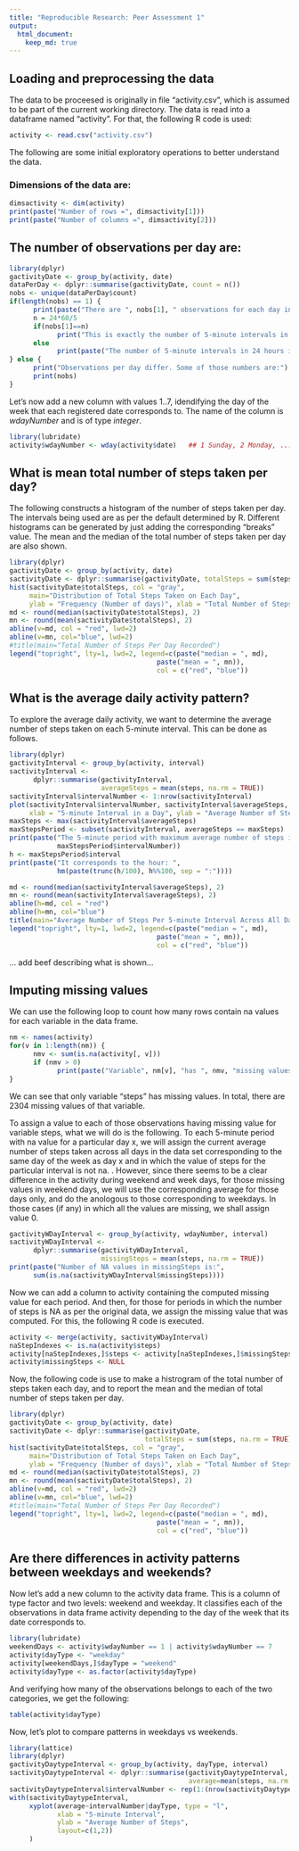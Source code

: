 ```yaml
---
title: "Reproducible Research: Peer Assessment 1"
output: 
  html_document:
    keep_md: true
---
```



## Loading and preprocessing the data
The data to be proceesed is originally in file "activity.csv", which is assumed 
to be part of the current working directory. The data is read into a dataframe 
named "activity". For that, the following R code is used: 

```r
activity <- read.csv("activity.csv")
```

The following are some initial exploratory operations to better understand the data. 

### Dimensions of the data are: 
```r
dimsactivity <- dim(activity)
print(paste("Number of rows =", dimsactivity[1]))
print(paste("Number of columns =", dimsactivity[2]))
```
## The number of observations per day are: 
```r
library(dplyr)
gactivityDate <- group_by(activity, date)
dataPerDay <- dplyr::summarise(gactivityDate, count = n())
nobs <- unique(dataPerDay$count)
if(length(nobs) == 1) {
      print(paste("There are ", nobs[1], " observations for each day in the data set."))
      n = 24*60/5
      if(nobs[1]==n)
            print("This is exactly the number of 5-minute intervals in 24 hours.")
      else 
            print(paste("The number of 5-minute intervals in 24 hours is", n, "."))
} else {
      print("Observations per day differ. Some of those numbers are:")
      print(nobs)
}
```


Let's now add a new column with values 1..7, idendifying the day of the week 
that each registered date corresponds to. The name of the column is _wdayNumber_
and is of type _integer_.
```r
library(lubridate)
activity$wdayNumber <- wday(activity$date)   ## 1 Sunday, 2 Monday, ... 7  Sat
```

## What is mean total number of steps taken per day?
The following constructs a histogram of the number of steps taken per day. The
intervals being used are as per the default determined by R. Different histograms
can be generated by just adding the corresponding "breaks" value. The mean and 
the median of the total number of steps taken per day are also shown. 
```r
library(dplyr)
gactivityDate <- group_by(activity, date)
sactivityDate <- dplyr::summarise(gactivityDate, totalSteps = sum(steps, na.rm = TRUE))
hist(sactivityDate$totalSteps, col = "gray", 
     main="Distribution of Total Steps Taken on Each Day", 
     ylab = "Frequency (Number of days)", xlab = "Total Number of Steps Per Day")
md <- round(median(sactivityDate$totalSteps), 2)
mn <- round(mean(sactivityDate$totalSteps), 2)
abline(v=md, col = "red", lwd=2)
abline(v=mn, col="blue", lwd=2)
#title(main="Total Number of Steps Per Day Recorded")
legend("topright", lty=1, lwd=2, legend=c(paste("median = ", md), 
                                     paste("mean = ", mn)), 
                                     col = c("red", "blue"))

```



## What is the average daily activity pattern?
To explore the average daily activity, we want to determine the average number 
of steps taken on each 5-minute interval. This can be done as follows. 
```r
library(dplyr)
gactivityInterval <- group_by(activity, interval)
sactivityInterval <- 
      dplyr::summarise(gactivityInterval, 
                       averageSteps = mean(steps, na.rm = TRUE))
sactivityInterval$intervalNumber <- 1:nrow(sactivityInterval)
plot(sactivityInterval$intervalNumber, sactivityInterval$averageSteps, type = "l",
     xlab = "5-minute Interval in a Day", ylab = "Average Number of Steps in Interval")
maxSteps <- max(sactivityInterval$averageSteps)
maxStepsPeriod <- subset(sactivityInterval, averageSteps == maxSteps)
print(paste("The 5-minute period with maximum average number of steps is: interval", 
            maxStepsPeriod$intervalNumber))
h <- maxStepsPeriod$interval
print(paste("It corresponds to the hour: ", 
            hm(paste(trunc(h/100), h%%100, sep = ":"))))

md <- round(median(sactivityInterval$averageSteps), 2)
mn <- round(mean(sactivityInterval$averageSteps), 2)
abline(h=md, col = "red")
abline(h=mn, col="blue")
title(main="Average Number of Steps Per 5-minute Interval Across All Days")
legend("topright", lty=1, lwd=2, legend=c(paste("median = ", md), 
                                     paste("mean = ", mn)), 
                                     col = c("red", "blue"))

```
... add beef describing what is shown...


## Imputing missing values

We can use the following loop to count how many rows contain na values for each 
variable in the data frame.
```r
nm <- names(activity)
for(v in 1:length(nm)) { 
      nmv <- sum(is.na(activity[, v]))  
      if (nmv > 0) 
            print(paste("Variable", nm[v], "has ", nmv, "missing values."))
}
```
We can see that only variable "steps" has missing values. In total, there are
2304 missing values of that variable. 

To assign a value to each of those observations having missing value for 
variable steps, what we will do is the following. To each 5-minute period with 
na value for a particular day x, we will assign the current average number
of steps taken across all days in the data set corresponding to the same day of 
the week as day x and in which the value of steps for the particular interval 
is not na. . However, since there seems to be a clear difference in the activity
during weekend and week days, for those missing values in weekend days, we will
use the corresponding average for those days only, and do the anologous to those
corresponding to weekdays. In those cases (if any) in which all the values are
missing, we shall assign value 0. 

```r
gactivityWDayInterval <- group_by(activity, wdayNumber, interval)
sactivityWDayInterval <- 
      dplyr::summarise(gactivityWDayInterval, 
                       missingSteps = mean(steps, na.rm = TRUE))
print(paste("Number of NA values in missingSteps is:",
      sum(is.na(sactivityWDayInterval$missingSteps))))
```

Now we can add a column to activity containing the computed missing value for
each period. And then, for those for periods in 
which the number of steps is NA as per the original data, we assign the missing
value that was computed. For this, the 
following R code is executed. 

```r
activity <- merge(activity, sactivityWDayInterval)
naStepIndexes <- is.na(activity$steps)
activity[naStepIndexes,]$steps <- activity[naStepIndexes,]$missingSteps
activity$missingSteps <- NULL
```

Now, the following code is use to make a histrogram of the total number of steps
taken each day, and to report the mean and the median of total number of steps
taken per day. 

```r
library(dplyr)
gactivityDate <- group_by(activity, date)
sactivityDate <- dplyr::summarise(gactivityDate, 
                                  totalSteps = sum(steps, na.rm = TRUE))
hist(sactivityDate$totalSteps, col = "gray", 
     main="Distribution of Total Steps Taken on Each Day", 
     ylab = "Frequency (Number of days)", xlab = "Total Number of Steps Per Day")
md <- round(median(sactivityDate$totalSteps), 2)
mn <- round(mean(sactivityDate$totalSteps), 2)
abline(v=md, col = "red", lwd=2)
abline(v=mn, col="blue", lwd=2)
#title(main="Total Number of Steps Per Day Recorded")
legend("topright", lty=1, lwd=2, legend=c(paste("median = ", md), 
                                     paste("mean = ", mn)), 
                                     col = c("red", "blue"))

```


## Are there differences in activity patterns between weekdays and weekends?
Now let's add a new column to the activity data frame. This is a column of type 
factor and two levels: weekend and weekday. It classifies each of the 
observations in data frame activity depending to the day of the week that its
date corresponds to. 
```r
library(lubridate)
weekendDays <- activity$wdayNumber == 1 | activity$wdayNumber == 7
activity$dayType <- "weekday"
activity[weekendDays,]$dayType = "weekend"
activity$dayType <- as.factor(activity$dayType)
```
And verifying how many of the observations belongs to each of the two categories, 
we get the following: 
```r
table(activity$dayType)
```

Now, let's plot to compare patterns in weekdays vs weekends. 


```r
library(lattice)
library(dplyr)
gactivityDaytypeInterval <- group_by(activity, dayType, interval)
sactivityDaytypeInterval <- dplyr::summarise(gactivityDaytypeInterval, 
                                             average=mean(steps, na.rm = TRUE))
sactivityDaytypeInterval$intervalNumber <- rep(1:(nrow(sactivityDaytypeInterval)/2), 2)
with(sactivityDaytypeInterval, 
     xyplot(average~intervalNumber|dayType, type = "l",
            xlab = "5-minute Interval", 
            ylab = "Average Number of Steps",
            layout=c(1,2)) 
     )

```